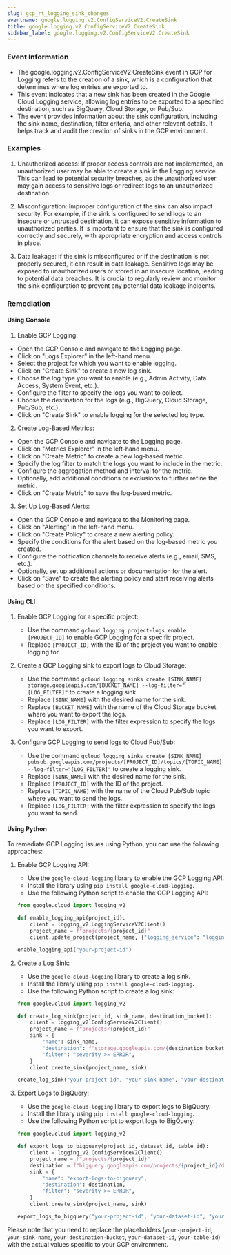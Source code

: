 ```yaml
--- 
slug: gcp_rt_logging_sink_changes
eventname: google.logging.v2.ConfigServiceV2.CreateSink
title: google.logging.v2.ConfigServiceV2.CreateSink
sidebar_label: google.logging.v2.ConfigServiceV2.CreateSink
---
```

                       
### Event Information

- The google.logging.v2.ConfigServiceV2.CreateSink event in GCP for Logging refers to the creation of a sink, which is a configuration that determines where log entries are exported to.
- This event indicates that a new sink has been created in the Google Cloud Logging service, allowing log entries to be exported to a specified destination, such as BigQuery, Cloud Storage, or Pub/Sub.
- The event provides information about the sink configuration, including the sink name, destination, filter criteria, and other relevant details. It helps track and audit the creation of sinks in the GCP environment.


### Examples

1. Unauthorized access: If proper access controls are not implemented, an unauthorized user may be able to create a sink in the Logging service. This can lead to potential security breaches, as the unauthorized user may gain access to sensitive logs or redirect logs to an unauthorized destination.

2. Misconfiguration: Improper configuration of the sink can also impact security. For example, if the sink is configured to send logs to an insecure or untrusted destination, it can expose sensitive information to unauthorized parties. It is important to ensure that the sink is configured correctly and securely, with appropriate encryption and access controls in place.

3. Data leakage: If the sink is misconfigured or if the destination is not properly secured, it can result in data leakage. Sensitive logs may be exposed to unauthorized users or stored in an insecure location, leading to potential data breaches. It is crucial to regularly review and monitor the sink configuration to prevent any potential data leakage incidents.

### Remediation

#### Using Console

1. Enable GCP Logging: 
- Open the GCP Console and navigate to the Logging page.
- Click on "Logs Explorer" in the left-hand menu.
- Select the project for which you want to enable logging.
- Click on "Create Sink" to create a new log sink.
- Choose the log type you want to enable (e.g., Admin Activity, Data Access, System Event, etc.).
- Configure the filter to specify the logs you want to collect.
- Choose the destination for the logs (e.g., BigQuery, Cloud Storage, Pub/Sub, etc.).
- Click on "Create Sink" to enable logging for the selected log type.

2. Create Log-Based Metrics:
- Open the GCP Console and navigate to the Logging page.
- Click on "Metrics Explorer" in the left-hand menu.
- Click on "Create Metric" to create a new log-based metric.
- Specify the log filter to match the logs you want to include in the metric.
- Configure the aggregation method and interval for the metric.
- Optionally, add additional conditions or exclusions to further refine the metric.
- Click on "Create Metric" to save the log-based metric.

3. Set Up Log-Based Alerts:
- Open the GCP Console and navigate to the Monitoring page.
- Click on "Alerting" in the left-hand menu.
- Click on "Create Policy" to create a new alerting policy.
- Specify the conditions for the alert based on the log-based metric you created.
- Configure the notification channels to receive alerts (e.g., email, SMS, etc.).
- Optionally, set up additional actions or documentation for the alert.
- Click on "Save" to create the alerting policy and start receiving alerts based on the specified conditions.

#### Using CLI

1. Enable GCP Logging for a specific project:
   - Use the command `gcloud logging project-logs enable [PROJECT_ID]` to enable GCP Logging for a specific project.
   - Replace `[PROJECT_ID]` with the ID of the project you want to enable logging for.

2. Create a GCP Logging sink to export logs to Cloud Storage:
   - Use the command `gcloud logging sinks create [SINK_NAME] storage.googleapis.com/[BUCKET_NAME] --log-filter="[LOG_FILTER]"` to create a logging sink.
   - Replace `[SINK_NAME]` with the desired name for the sink.
   - Replace `[BUCKET_NAME]` with the name of the Cloud Storage bucket where you want to export the logs.
   - Replace `[LOG_FILTER]` with the filter expression to specify the logs you want to export.

3. Configure GCP Logging to send logs to Cloud Pub/Sub:
   - Use the command `gcloud logging sinks create [SINK_NAME] pubsub.googleapis.com/projects/[PROJECT_ID]/topics/[TOPIC_NAME] --log-filter="[LOG_FILTER]"` to create a logging sink.
   - Replace `[SINK_NAME]` with the desired name for the sink.
   - Replace `[PROJECT_ID]` with the ID of the project.
   - Replace `[TOPIC_NAME]` with the name of the Cloud Pub/Sub topic where you want to send the logs.
   - Replace `[LOG_FILTER]` with the filter expression to specify the logs you want to send.

#### Using Python

To remediate GCP Logging issues using Python, you can use the following approaches:

1. Enable GCP Logging API:
   - Use the `google-cloud-logging` library to enable the GCP Logging API.
   - Install the library using `pip install google-cloud-logging`.
   - Use the following Python script to enable the GCP Logging API:

   ```python
   from google.cloud import logging_v2

   def enable_logging_api(project_id):
       client = logging_v2.LoggingServiceV2Client()
       project_name = f"projects/{project_id}"
       client.update_project(project_name, {"logging_service": "logging.googleapis.com"})

   enable_logging_api("your-project-id")
   ```

2. Create a Log Sink:
   - Use the `google-cloud-logging` library to create a log sink.
   - Install the library using `pip install google-cloud-logging`.
   - Use the following Python script to create a log sink:

   ```python
   from google.cloud import logging_v2

   def create_log_sink(project_id, sink_name, destination_bucket):
       client = logging_v2.ConfigServiceV2Client()
       project_name = f"projects/{project_id}"
       sink = {
           "name": sink_name,
           "destination": f"storage.googleapis.com/{destination_bucket}",
           "filter": "severity >= ERROR",
       }
       client.create_sink(project_name, sink)

   create_log_sink("your-project-id", "your-sink-name", "your-destination-bucket")
   ```

3. Export Logs to BigQuery:
   - Use the `google-cloud-logging` library to export logs to BigQuery.
   - Install the library using `pip install google-cloud-logging`.
   - Use the following Python script to export logs to BigQuery:

   ```python
   from google.cloud import logging_v2

   def export_logs_to_bigquery(project_id, dataset_id, table_id):
       client = logging_v2.ConfigServiceV2Client()
       project_name = f"projects/{project_id}"
       destination = f"bigquery.googleapis.com/projects/{project_id}/datasets/{dataset_id}/tables/{table_id}"
       sink = {
           "name": "export-logs-to-bigquery",
           "destination": destination,
           "filter": "severity >= ERROR",
       }
       client.create_sink(project_name, sink)

   export_logs_to_bigquery("your-project-id", "your-dataset-id", "your-table-id")
   ```

Please note that you need to replace the placeholders (`your-project-id`, `your-sink-name`, `your-destination-bucket`, `your-dataset-id`, `your-table-id`) with the actual values specific to your GCP environment.


 